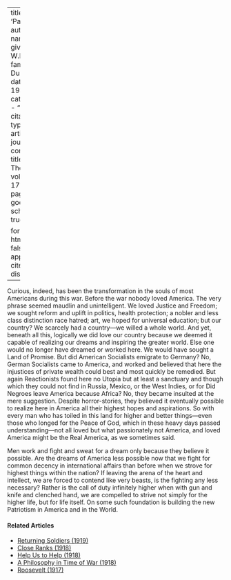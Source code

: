 
---
title: 'Patriotism'
author:
  - name:
      given: W.E.B.
      family: Du Bois
date: May 1919
categories: 
  - ""
citation: 
  type: article-journal
  container-title: The Crisis
  volume: 17
  issue: 1
  page: 10
google-scholar: true

format:
  html:
    toc: false
    appendix-cite-as: display
---


Curious, indeed, has been the transformation in the souls of most Americans during this war. Before the war nobody loved America. The very phrase seemed maudlin and unintelligent. We loved Justice and Freedom; we sought reform and uplift in politics, health protection; a nobler and less class distinction race hatred; art, we hoped for universal education; but our country? We scarcely had a country—we willed a whole world. And yet, beneath all this, logically we did love our country because we deemed it capable of realizing our dreams and inspiring the greater world. Else one would no longer have dreamed or worked here. We would have sought a Land of Promise. But did American Socialists emigrate to Germany? No, German Socialists came to America, and worked and believed that here the injustices of private wealth could best and most quickly be remedied. But again Reactionists found here no Utopia but at least a sanctuary and though which they could not find in Russia, Mexico, or the West Indies, or for Did Negroes leave America because Africa? No, they became insulted at the mere suggestion. Despite horror-stories, they believed it eventually possible to realize here in America all their highest hopes and aspirations. So with every man who has toiled in this land for higher and better things—even those who longed for the Peace of God, which in these heavy days passed understanding—not all loved but what passionately not America, and loved America might be the Real America, as we sometimes said.

Men work and fight and sweat for a dream only because they believe it possible. Are the dreams of America less possible now that we fight for common decency in international affairs than before when we strove for highest things within the nation? If leaving the arena of the heart and intellect, we are forced to contend like very beasts, is the fighting any less necessary? Rather is the call of duty infinitely higher when with gun and knife and clenched hand, we are compelled to strive not simply for the higher life, but for life itself. On some such foundation is building the new Patriotism in America and in the World.

<!-- Similar articles start here -->
<div  class="clear-wrap"></div>

#### Related Articles

* [Returning Soldiers (1919)](/Volumes/18/01/returning_soldiers.html)
* [Close Ranks (1918)](/Volumes/16/03/close_ranks.html)
* [Help Us to Help (1918)](/Volumes/16/04/help_us.html)
* [A Philosophy in Time of War (1918)](/Volumes/16/04/philosophy_in_time_of_war.html)
* [Roosevelt (1917)](/Volumes/14/04/roosevelt.html)

<!-- Similar articles end here -->